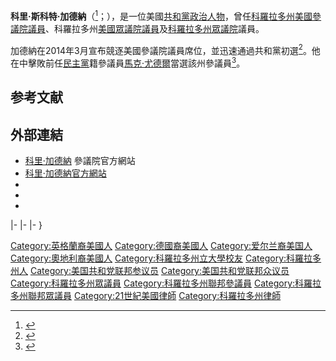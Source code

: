 {{noteTA
|1=zh-hant:科里;zh-hans:科里;zh-tw:柯瑞;
|2=zh-hant:加德納;zh-hans:加德纳;zh-tw:賈德納;
}}
{{Expand|time=2015-07-09T17:35:08+00:00}}
{{请求翻译|time=2015-07-09T17:35:08+00:00}}
{{Infobox officeholder
|name         = 科里·加德納<br>Cory Gardner
|image        = Cory Gardner, Official Portrait, 112th Congress.jpg
|jr/sr        = 聯邦參議員
|state        = [[科羅拉多州|科羅拉多州]]
|alongside    = 
|term_start   = 2015年1月3日
|term_end     = 2021年1月3日
|predecessor  = [[马克·尤德尔|马克·尤德尔]]
|successor    = [[约翰·希肯卢珀|约翰·希肯卢珀]]
|state1       = 科羅拉多州
|district1    = {{link-en|科羅拉多州第四國會選區|Colorado's 4th congressional district|四}}
|term_start1  = 2011年1月3日
|term_end1    = 2015年1月3日
|predecessor1 = {{le|貝特西·馬基|Betsy Markey}}
|successor1   = [[肯·巴克|肯·巴克]]
|state_house2 = 科羅拉多州
|district2    = 第六十三
|term_start2  = 2005年6月23日
|term_end2    = 2011年1月2日
|predecessor2 = {{le|格雷格·布羅菲|Greg Brophy}}
|successor2   = {{le|喬恩·貝克爾|Jon Becker}}
|birth_name   = 科里·斯科特·加德納<br>Cory Scott Gardner
|birth_date   = {{birth date and age|1974|8|22}}
|birth_place  = {{US}}[[科羅拉多州|科羅拉多州]][[尤馬_(科羅拉多州)|尤馬]]
|death_date   =
|death_place  =
|party        = {{GOP}}
|spouse       = 海梅·加德納（Jaime Gardner）
|children     = 2女<br />1子
|alma_mater   = [[科羅拉多州立大學|科羅拉多州立大學]]<br />{{le|科羅拉多大學法學院|University of Colorado Law School|科羅拉多大學波爾得分校}}
|religion     = [[路德教派|Lutheranism – Missouri Synod]]
|website      = {{URL|http://www.gardner.senate.gov|參議員網站}}<br />{{URL|http://corygardner.com|競選網站}}
}}

'''科里·斯科特·加德納'''（{{lang-en|'''Cory Scott Gardner'''}}<ref>{{cite web |url=http://www.legistorm.com/memberbio/2735/Rep_Cory_Gardner_CO.html |title=Representative Cory Scott Gardner (Cory) (R-Colorado, 4th) – Biography from |publisher=LegiStorm |date= |accessdate=14 June 2011 |archive-date=2011-08-16 |archive-url=https://web.archive.org/web/20110816003015/http://www.legistorm.com/memberbio/2735/Rep_Cory_Gardner_CO.html |dead-url=no }}</ref>；{{bd|1974年|8月22日||}}），是一位美國[[共和黨_(美國)|共和黨]][[政治人物|政治人物]]，曾任[[科羅拉多州|科羅拉多州]][[美國參議院|美國參議院議員]]、科羅拉多州[[美國眾議院|美國眾議院議員]]及[[科羅拉多州眾議院|科羅拉多州眾議院]]議員。

加德納在2014年3月宣布競逐美國參議院議員席位，並迅速通過共和黨初選<ref>{{cite web|url=http://thehill.com/blogs/ballot-box/201036-gardners-final-primary-foe-drops-bid-in-colorado/|title=Gardner gets clear primary path in Colorado|date=18 March 2014|accessdate=18 March 2014|archive-date=2015-08-10|archive-url=https://web.archive.org/web/20150810162801/http://thehill.com/blogs/ballot-box/201036-gardners-final-primary-foe-drops-bid-in-colorado|dead-url=no}}</ref>。他在{{le|2014年科羅拉多州美國參議院議員選舉|United States Senate election in Colorado, 2014|11月的選舉}}中擊敗前任[[民主黨_(美國)|民主黨]]籍參議員[[馬克·尤德爾|馬克·尤德爾]]當選該州參議員<ref name="abc.results">{{Cite news|url = http://abc30.com/news/republicans-up-5-seats-in-race-to-control-senate/380215/|title = REPUBLICANS UP 5 SEATS IN RACE TO CONTROL SENATE|last = |first = |date = |work = |accessdate = |archive-date = 2015-07-13|archive-url = https://web.archive.org/web/20150713181129/http://abc30.com/news/republicans-up-5-seats-in-race-to-control-senate/380215/|dead-url = no}}</ref>。

==参考文献==
{{reflist}}

==外部連結==
* [http://gardner.senate.gov/ 科里·加德納] {{Wayback|url=http://gardner.senate.gov/ |date=20150730080414 }}參議院官方網站
* [http://corygardner.com/ 科里·加德納官方網站] {{Wayback|url=http://corygardner.com/ |date=20110814003537 }}
* {{Dmoz|Regional/North_America/United_States/Colorado/Government/Federal/US_House_of_Representatives/Cory_Gardner_%5BR-4%5D|Cory Gardner}}
* {{C-SPAN|corygardner}}
* {{CongLinks | congbio = G000562 | ballot = Cory_Gardner | nndb = 871/000264079 | votesmart = 30004 | govtrack = 412406 | opencong = 412406 | rollcall = 32149 | politifact = | fec = S4CO00395 | opensecrets = N00030780 | assets = cory-gardner | legistorm = 2735/Rep_Cory_Gardner_CO.html | followthemoney = 4498 | ontheissues = House/Cory_Gardner.htm | congress = cory-gardner/1998 | worldcat = | c-span = corygardner | imdb = 5566347 | bloomberg = | nyt = | washpo = gIQAAaFWKP }}

{{s-start}}
{{s-par|us-hs}}
{{s-bef|before={{le|貝特西·馬基|Betsy Markey}}}}
{{s-ttl|title={{link-en|科羅拉多州第四國會選區|Colorado's 4th congressional district}}<br>{{le|科羅拉多州美國眾議院議員列表|List of United States Representatives from Colorado|眾議院議員}}|years=2011年－2015年}}
{{s-aft|after=[[肯·巴克|肯·巴克]]}}
|-
{{s-ppo}}
{{s-bef|before={{le|鮑伯·謝弗|Bob Schaffer}}}}
{{s-ttl|title={{nowrap|[[美國參議員|美國參議員]]{{le|科羅拉多州美國參議院議員列表|List of United States Senators from Colorado|科羅拉多州}}[[共和黨_(美國)|共和黨]]被提名人}}<br>（[[美國參議員類別|第2類]]）|years={{le|2014年科羅拉多州美國參議院議員選舉|United States Senate election in Colorado, 2014|2014年}}，2020年}}
{{s-inc|recent}}
|-
{{s-bef|before=[[羅傑·威克|羅傑·威克]]}}
{{s-ttl|title={{le|共和黨參議院全國委員會|National Republican Senatorial Committee}}主席|years=2017年－2019年}}
{{s-aft|after=[[托德·揚|托德·揚]]}}
|-
{{s-par|us-sen}}
{{s-bef|before=[[马克·尤德尔|马克·尤德尔]]}}
{{s-ttl|title={{le|科羅拉多州美國參議員列表|List of United States Senators from Colorado|科羅拉多州第2類參議員}}|years=2015年－2021年|alongside=[[麥克·班尼|麥克·班尼]]}}
{{s-aft|after=[[约翰·希肯卢珀|约翰·希肯卢珀]]}}}
{{s-end}}

{{DEFAULTSORT:Gardner, Cory}}
[[Category:英格蘭裔美國人|Category:英格蘭裔美國人]]
[[Category:德國裔美國人|Category:德國裔美國人]]
[[Category:爱尔兰裔美国人|Category:爱尔兰裔美国人]]
[[Category:奧地利裔美國人|Category:奧地利裔美國人]]
[[Category:科羅拉多州立大學校友|Category:科羅拉多州立大學校友]]
[[Category:科羅拉多州人|Category:科羅拉多州人]]
[[Category:美国共和党联邦参议员|Category:美国共和党联邦参议员]]
[[Category:美国共和党联邦众议员|Category:美国共和党联邦众议员]]
[[Category:科羅拉多州眾議員|Category:科羅拉多州眾議員]]
[[Category:科羅拉多州聯邦參議員|Category:科羅拉多州聯邦參議員]]
[[Category:科羅拉多州聯邦眾議員|Category:科羅拉多州聯邦眾議員]]
[[Category:21世紀美國律師|Category:21世紀美國律師]]
[[Category:科羅拉多州律師|Category:科羅拉多州律師]]